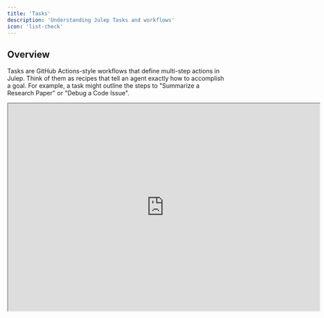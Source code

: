```yaml
---
title: 'Tasks'
description: 'Understanding Julep Tasks and workflows'
icon: 'list-check'
---
```


## Overview

Tasks are GitHub Actions-style workflows that define multi-step actions in Julep. Think of them as recipes that tell an agent exactly how to accomplish a goal. For example, a task might outline the steps to "Summarize a Research Paper" or "Debug a Code Issue".

<Frame>
  <iframe 
  src="https://www.loom.com/embed/c5cda67936254465aaff4548245b3e13?hideEmbedTopBar=true" 
  alt="Tasks in action" 
  width="720" 
  height="480"  
  allow="autoplay; encrypted-media" 
  allowfullscreen
  />
</Frame>

Here are some of the key features of tasks:

- Connect multiple AI operations seamlessly
- Make decisions based on intermediate results
- Run operations in parallel for efficiency
- Integrate with external tools and APIs
- Maintain state throughout execution

## Components

A task consists of several key components which can be broadly classified into:

### Input Schema

```yaml YAML
name: Summarize Document
description: Create a concise summary of any document
input_schema:
  type: object
  properties:
    document_text:
      type: string
      description: The text to summarize
```

<Warning>
  **⚠️ Workflow Input Size Warning**: Avoid passing extremely large objects as input to your workflows, as this can cause execution failures. Large inputs (such as massive JSON objects, extensive arrays, or huge text files) may exceed memory limits or hit serialization constraints.

  **What to do instead:**
  - **Break large data into smaller chunks** and process them iteratively
  - **Use file uploads** and pass file references instead of raw content
  - **Implement pagination** for large datasets

  **Rule of thumb:** If your input data is larger than a few megabytes, consider alternative approaches.
</Warning>

### Tools

Tools are functions that can be used by an agent to perform tasks. Julep supports:

- [User-defined functions](/concepts/tools#user-defined-functions)
- [System tools](/concepts/tools#system-tools)
- [Integrations](/concepts/tools#integration-tools)
- [API calls](/concepts/tools#api-call-tools)

Learn more about tools [here](/concepts/tools).

```yaml YAML
tools:
- name: internet_search
  description: Performs an internet search using Brave
  type: integration
  integration:
    provider: brave
    method: search
    setup:
      brave_api_key: <BRAVE_API_KEY>
```

### Sub-Workflows

A task can be made up of multiple sub-workflows. These sub-workflows can be named and can be used to break down complex tasks into smaller, more manageable pieces.

```yaml YAML
name: Summarize Document
description: Create a concise summary of any document

sample_sub_workflow:
- prompt: |-
    $ f'Tell me a joke about {steps[0].input.topic}:'

main:
- workflow: sample_sub_workflow
  arguments:
    topic: AI
```

<Info>
  You can learn more about sub-workflows [here](/advanced/types-of-task-steps#subworkflow-step).
</Info>

### Steps

<Note>
  We use tasks and workflows interchangeably. They are the same except Julep's branding reflects tasks.
</Note>

Below is a table of all the steps that can be used in a task.

| Name          | Description                                                                 |
|---------------|-----------------------------------------------------------------------------|
| [Tool Call](/advanced/types-of-task-steps#tool-call-step) | Execute tools defined in the task |
| [Prompt](/advanced/types-of-task-steps#prompt-step) | Send messages to the AI model |
| [Evaluate](/advanced/types-of-task-steps#evaluate-step) | Perform calculations or data manipulation |
| [Wait for Input](/advanced/types-of-task-steps#wait-for-input-step) | Pause workflow for user input |
| [Subworkflow](/advanced/types-of-task-steps#subworkflow-step) | Execute a subworkflow |
| [Set](/advanced/types-of-task-steps#set-step) | Store values for later use |
| [Get](/advanced/types-of-task-steps#get-step) | Retrieve values from storage |
| [Foreach](/advanced/types-of-task-steps#foreach-step) | Iterate over a collection |
| [Map-reduce](/advanced/types-of-task-steps#map-reduce-step) | Process collections in parallel |
| [Switch](/advanced/types-of-task-steps#switch-step) | Multiple condition handling |
| [If-else](/advanced/types-of-task-steps#if-else-step) | Conditional execution |
| [Sleep](/advanced/types-of-task-steps#sleep-step) | Pause execution |
| [Return](/advanced/types-of-task-steps#return-step) | Return values from workflow |
| [Yield](/advanced/types-of-task-steps#yield-step) | Execute subworkflows |
| [Log](/advanced/types-of-task-steps#log-step) | Log messages or specific values |
| [Error](/advanced/types-of-task-steps#error-step) | Handle errors by specifying an error message |

> You can learn more about workflow steps as to how they work in the [Workflow Steps](/advanced/types-of-task-steps) section.

### Context Variables

Tasks have access to three types of context:

#### Input Variables
Access input parameters:
```yaml YAML
- prompt: $ f'Hello {steps[0].input.user_name}'
```

#### Step Results
Use outputs from previous steps:
```yaml YAML
- evaluate: $ len(_.search_results)
- if: $ _.count > 0
```
<Accordion title="How to access the input and output of a step">

In any step, you can access the input and output of a step using the `steps[index].output` or `steps[index].input` variable. For example:

```yaml
- evaluate:
    topic: $ steps[0].input.topic
```

```yaml
- evaluate:
    topic: $ steps[0].output.topic
```

In Julep, the steps are indexed from 0. So the first step is `steps[0]` and the second step is `steps[1]` and so on.
Furthermore the first step input is nothing but the task input and the last step output is nothing but the output of the task.
</Accordion>

<Note>
To learn more about how to use the `$` variable and new syntax, please refer to the [New Syntax](/advanced/new-syntax) section.
</Note>

#### Environment Context
Access agent and session data:
```yaml YAML
- prompt: $ f'Agent {agent.name} is helping you'
```

<Info>
  Input schemas help catch errors early by validating all inputs before execution starts.
</Info>

Here's how these components work together:

```yaml YAML [expandable]
name: Process Customer Feedback
description: Analyze and categorize customer feedback
input_schema:
  type: object
  required: ["feedback_text"]
  properties:
    feedback_text:
      type: string
    sentiment_analysis:
      type: boolean
      default: true

tools:
- name: get_weather_info
  type: integration  
  integration:
    provider: weather
    setup:
      openweathermap_api_key: OPENWEATHERMAP_API_KEY

main:
- tool: get_weather_info
  arguments:
    location: $ steps[0].input.location

- prompt: |-
    $ f"""The weather in {steps[0].output.location} is the following:
    {steps[0].output.weather}
    
    <task>
    Analyze the weather and provide a summary of the weather in the location. Include some recommendations on what to wear based on the weather.
    </task>
    """
```

> Learn more about tools [here](/concepts/tools).

### Metadata

Metadata is a key-value pair that can be used to categorize and filter tasks.

## How to Use Tasks ?

### Creating a Task

Here's a simple task that summarizes a document and checks if the summary is too long. We first define the task in a YAML file and then create it using the Julep SDK.

<CodeGroup>

```yaml task.yaml [expandable]
name: Summarize Document
description: Create a concise summary of any document
input_schema:
  type: object
  properties:
    document_text:
      type: string
      description: The text to summarize

main:
  - prompt: |-
      $ f'''Analyze the following text and create a summary:
      {steps[0].input.document_text}'''
    unwrap: true
  - evaluate:
      too_long: $ len(_) > 500
  - if: $ _.too_long
    then:
      prompt: |-
        $ f'''Make the summary more concise:
        {steps[0].output}'''
      unwrap: true
    else: 
      evaluate:
        content: $ steps[0].output
```

```python main.py
import yaml
import os

task_def = yaml.safe_load(open("task.yaml"))

task = client.tasks.create(
    agent_id="agent_id",
    **task_def
)
```

```javascript index.js


// Create a task
import yaml from "yaml";
import fs from "fs";

const task_definition = yaml.parse(fs.readFileSync("task.yaml", "utf8"));

async function createTask(agentId) {
  const task = await client.tasks.create(agentId, task_definition);
  return task;
}
```
</CodeGroup>

<Tip>
    Check out the API reference [here](/api-reference/tasks) or SDK reference (Python [here](/sdks/python/reference#tasks) or JavaScript [here](/sdks/nodejs/reference#tasks) for more details on different operations you can perform on tasks.
</Tip>


### Executing a Task

Here's how to execute a task:

<CodeGroup>
```python Python
# Execute a task
execution = client.executions.create(
  task_id=task.id,
  input={
      "document_text": "This is a sample document"
  }
)

# Monitor progress
while True:
  result = client.executions.get(execution.id)
  if result.status in ["succeeded", "failed"]:
      break
  time.sleep(1)
```

```javascript Node.js [expandable]
// Execute a task
async function executeTask(taskId) {
  const execution = await client.executions.create(taskId, {
    input: { idea: "A cat who learns to fly" },
  });

  while (true) {
    const result = await client.executions.get(execution.id);
    console.log(result.status, result.output);

    if (result.status === "succeeded" || result.status === "failed") {
      // 📦 Once the execution is finished, retrieve the results
      if (result.status === "succeeded") {
        console.log(result.output);
      } else {
        throw new Error(result.error);
      }
      break;
    }

    await new Promise((resolve) => setTimeout(resolve, 1000));
  }
}
```
</CodeGroup>

<Tip>
    Check out the API reference [here](/api-reference/executions) or SDK reference (Python [here](/sdks/python/reference#executions) or JavaScript [here](/sdks/nodejs/reference#executions) for more details on different operations you can perform on tasks.
</Tip>

## Relationship to Other Concepts

This section will help you understand how tasks relate to other concepts in Julep.

### Agents

Julep agents can power tasks by providing memory, context, or tools. Tasks are multi-step workflows designed for complex, automated execution. Whenever you create a task, you can associate it with an agent if you want to leverage that agent's capabilities. Unlike sessions, tasks are not meant for real-time interaction; they run through a defined workflow to achieve a goal.

For example:

<CodeGroup>
```python Python [expandable]
import yaml

# Create an agent
agent = client.agents.create(
  name="Customer Support Agent",
  about="An agent that handles customer support requests",
  model="gpt-4o",
)

# Add a tool to the agent
client.agents.tools.create(
  agent_id=agent.id,
  **yaml.safe_load("""
  name: send_email
  type: integration
  integration:
    provider: email
    method: send
    setup:
      host: "smtp.example.com"
      port: 587
      user: "your_username"
      password: "your_password"
  """),
)

# Create a task that inherits this tool
task = client.tasks.create(
  agent_id=agent.id,
  **yaml.safe_load("""
    name: Handle Support Request

    # Make sure to set this to true if you want to inherit tools from the agent
    inherit_tools: true

    input_schema:
      type: object
      properties:
        customer_email:
          type: string
          description: The email of the customer
        subject:
          type: string
        body:
          type: string
          description: The body of the email

    main:
    - prompt:
      - role: system
        content: You are a customer support agent who works for Julep AI. You will be given a support request from a customer. You will need to handle the request by sending a reply email to the customer.
      - role: user
        content: |-
          $ f"""Handle the support request from this email: {steps[0].input.customer_email}
          The subject of the email is this:
          {steps[0].input.subject}

          ---

          The body of the email is this:
          {steps[0].input.body}
          """
      unwrap: true

    - tool: send_email
      arguments:
        to: $ steps[0].input.customer_email
        from: "support@julep.ai"
        subject: "$ f'Re: {steps[0].input.subject}'"
        body: $ steps[0].output
  """)
)
```

```javascript Node.js [expandable]
// Create an agent
const agent = await client.agents.create({ 
  name: "Customer Support Agent",
  about: "An agent that handles customer support requests",
  model: "gpt-4o",
  });

// Add a tool to the agent
await client.agents.tools.create(
  agent.id,
  yaml.parse(`
    name: send_email
    type: integration
    integration:
      provider: email
      method: send
      setup:
        host: "smtp.example.com"
        port: 587
        user: "your_username"
        password: "your_password"
  `)
);

// Create a task that inherits this tool
const task = await client.tasks.create(
  agent.id, 
  yaml.parse(`
    name: Handle Support Request

    # Make sure to set this to true if you want to inherit tools from the agent
    inherit_tools: true

    input_schema:
      type: object
      properties:
        customer_email:
          type: string
          description: The email of the customer
        subject:
          type: string
        body:
          type: string
          description: The body of the email

    main:
    - prompt:
      - role: system
        content: You are a customer support agent who works for Julep AI. You will be given a support request from a customer. You will need to handle the request by sending a reply email to the customer.
      - role: user
        content: |-
          $ f"""Handle the support request from this email: {steps[0].input.customer_email}
          The subject of the email is this:
          {steps[0].input.subject}

          ---

          The body of the email is this:
          {steps[0].input.body}
          """
      unwrap: true

    - tool: send_email
      arguments:
        to: $ steps[0].input.customer_email
        from: "support@julep.ai"
        subject: "$ f'Re: {steps[0].input.subject}'"
        body: $ steps[0].output
  `)
);
```
</CodeGroup>

### Tools

Task can leverage tools to perform complex operations. There are 2 ways of defining tools for tasks:

1. Associate a tool with an agent, and inherit it in the task definition by setting `inherit_tools` to `true` while creating the task. Example:

<CodeGroup>
```python Python [expandable]
client.agents.tools.create(
  agent_id="agent_id",
  **yaml.safe_load("""
    name: get_weather_info
    type: integration
    integration:
      provider: weather
      setup:
        openweathermap_api_key: "your_openweathermap_api_key"
  """)

task = client.tasks.create(
  agent_id="agent_id",
  **yaml.safe_load("""
    name: Get Weather Info
    inherit_tools: true
    main:
      - tool: get_weather_info
        arguments:
          location: New York
  """)
)
```

```javascript Node.js [expandable]
await client.agents.tools.create(
  agent.id,
  yaml.parse(`
    name: get_weather_info
    type: integration
    integration:
      provider: weather
      setup:
        openweathermap_api_key: "your_openweathermap_api_key"
  `)
);

task = await client.tasks.create(
  agent.id,
  yaml.parse(`
    name: Get Weather Info
    inherit_tools: true
    main:
      - tool: get_weather_info
        arguments:
          location: New York
  `)
);
```
</CodeGroup>

2. Define a tool in the task definition. Example:

<CodeGroup>
```python Python
task = client.tasks.create(
  agent_id="agent_id",
  **yaml.safe_load("""
    name: Get Weather Info
    tools:
    - name: get_weather_info
      type: integration
      integration:
        provider: weather
        setup:
          openweathermap_api_key: "your_openweathermap_api_key"
    main:
      - tool: get_weather_info
        arguments:
          location: New York
  """)
)
```

```javascript Node.js
task = await client.tasks.create(
  agent.id,
  yaml.parse(`
    name: Get Weather Info
    tools:
    - name: get_weather_info
      type: integration
      integration:
        provider: weather
        setup:
          openweathermap_api_key: "your_openweathermap_api_key"
    main:
      - tool: get_weather_info
        arguments:
          location: New York
  `)
);
```
</CodeGroup>

When you define a tool in the task definition, it is available to all steps in that task only. On the other hand, when you associate a tool with an agent, it is available to all the Tasks associated with that agent.

## Best Practices

<CardGroup cols={3}>
  <Card title="Keep Tasks Focused" icon="bullseye">
    <ul>
      <li>1. **Purpose**: Each task should have a single, clear purpose</li>
      <li>2. **Subtasks**: Break complex workflows into smaller subtasks</li>
    </ul>
  </Card>

  <Card title="Handle Errors Gracefully" icon="shield-check">
    <ul>
      <li>1. **Error Handling**: Use try/catch blocks for error-prone operations</li>
      <li>2. **Error Messages**: Provide helpful error messages</li>
      <li>3. **Fallback Options**: Include fallback options where appropriate</li>
    </ul>
  </Card>

  <Card title="Optimize Performance" icon="gauge">
    <ul>
      <li>1. **Parallel Execution**: Use parallel execution when steps are independent</li>
      <li>2. **Map-Reduce**: Use map-reduce to run steps in parallel</li>
    </ul>
  </Card>
</CardGroup>

## Next Steps

- [Workflow Steps](/advanced/types-of-task-steps) - Learn about all available step types
- [Tools](/concepts/tools) - Learn about tools and how to use them in tasks
- [Sessions](/concepts/sessions) - Learn about sessions and how to use them in tasks

## See Examples

- [Simple Task notebook](https://github.com/julep-ai/julep/blob/main/cookbooks/basics/02-Simple-Task.ipynb)
- [Trip Planning Assistant notebook](https://github.com/julep-ai/julep/blob/main/cookbooks/advanced/03-trip-planning-assistant.ipynb)
